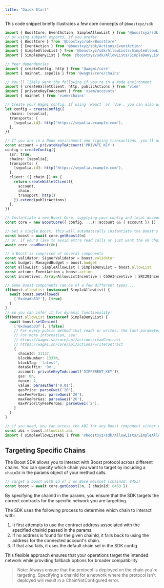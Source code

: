 ```yaml
---
title: "Quick Start"
---
```



<SDKDisclaimer />

This code snippet briefly illustrates a few core concepts of `@boostxyz/sdk`

```ts
import { BoostCore, EventAction, SimpleAllowList } from '@boostxyz/sdk'
// or using subpath exports, if you prefer
import { BoostCore } from '@boostxyz/sdk/BoostCore'
import { EventAction } from '@boostxyz/sdk/Actions/EventAction'
import { SimpleAllowList } from '@boostxyz/sdk/AllowLists/SimpleAllowList'
import { SimpleDenyList } from '@boostxyz/sdk/AllowLists/SimpleDenyList'

// Peer dependencies
import { createConfig, http } from '@wagmi/core'
import { mainnet, sepolia } from '@wagmi/core/chains'

// You'll likely want the following if you're in a Node environment
import { createWalletClient, http, publicActions } from 'viem'
import { privateKeyToAccount } from 'viem/accounts'
import { mainnet } from 'viem/chains'

// Create your Wagmi config. If using `React` or `Vue`, you can also use the [Wagmi `useConfig` API](https://wagmi.sh/react/api/hooks/useConfig)
let config = createConfig({
  chains: [sepolia],
  transports: {
    [sepolia.id]: http('https://sepolia.example.com'),
  },
})

// If you are in a Node environment and signing transactions, you'll additionally want to configure a [Viem Local Account](https://viem.sh/docs/accounts/local) and a [Viem client](https://viem.sh/docs/clients/intro)
const account = privateKeyToAccount('PRIVATE_KEY')
config = createConfig({
  ssr: true,
  chains: [sepolia],
  transports: {
    [sepolia.id]: http('https://sepolia.example.com'),
  },
  client: ({ chain }) => {
    return createWalletClient({
      account,
      chain,
      transport: http()
    }).extend(publicActions)
  },
})

// Instantiate a new Boost Core, supplying your config and local account, if needed.
const core = new BoostCore({ config, ...(!!account && { account }) })

// Get a single Boost, this will automatically instantiate the Boost's core components.
const boost = await core.getBoost(0n)
// or, if you'd like to avoid extra read calls or just want the on chain representation,
await core.readBoost(0n)

// a Boost is comprised of several components
const validator: SignerValidator = boost.validator
const budget: ManagedBudget = boost.budget
const allowList: SimpleAllowList | SimpleDenyList = boost.allowList
const action: EventAction = boost.action
const incentives: Array<AllowListIncentive | CGDAIncentive | ERC20Incentive | PointsIncentive> = boost.incentives

// Some Boost components can be of a few different types...
if(boost.allowList instanceof SimpleAllowList) {
  await boost.setAllowed(
    ['0xdeadb33f'], [true]
  )
}
// so you can infer it for dynamic functionality
if(boost.allowList instanceof SimpleDenyList) {
  await boost.setDenied(
    ['0xdeadb33f'], [false]
    // For every public method that reads or writes, the last parameter is an optional object where you can supply additional values for the operation if desired.
    // For more information, see:
    // https://wagmi.sh/core/api/actions/readContract
    // https://wagmi.sh/core/api/actions/writeContract
    {
      chainId: 31137,
      blockNumber: 1337n,
      blockTag: 'latest',
      dataSuffix: '0x',
      account: privateKeyToAccount('DIFFERENT_KEY')\
      gas: 0n,
      nonce: 1,
      value: parseEther('0.01'),
      gasPrice: parseGwei('20'),
      maxFeePerGas: parseGwei('20'),
      maxFeePerGas: parseGwei('20'),
      maxPriorityFeePerGas: parseGwei('2'),
    }
  )
}

// if you need, you can access the ABI for any Boost component either of two ways
const abi = boost.allowList.abi
import { simpleAllowListAbi } from '@boostxyz/sdk/AllowLists/SimpleAllowList'
```

## Targeting Specific Chains

The Boost SDK allows you to interact with Boost protocol across different chains. You can specify which chain you want to target by including a `chainId` in the params object of your method calls.

```ts
// Target a boost with id of 3 on Base mainnet (chainId: 8453)
const boost = await core.getBoost(3n, { chainId: 8453 })
```
By specifying the chainId in the params, you ensure that the SDK targets the correct contracts for the specific network you are targetting.

The SDK uses the following process to determine which chain to interact with:

1. It first attempts to use the contract address associated with the specified chainId passed in the params.
2. If no address is found for the given chainId, it falls back to using the address for the connected account's chain.
3. If that also fails, it uses the default chain set in the SDK config. 

This flexible approach ensures that your operations target the intended network while providing fallback options for broader compatibility.

> Note: Always ensure that the protocol is deployed on the chain you're targeting. Specifying a chainId for a network where the protocol isn't deployed will result in a ChainNotConfigured error.
